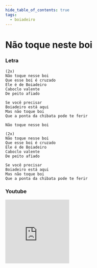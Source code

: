 ```yaml
---
hide_table_of_contents: true
tags:
  - boiadeiro
---
```


# Não toque neste boi

### Letra

```text
(2x)
Não toque nesse boi
Que esse boi é cruzado
Ele é de Boiadeiro
Caboclo valente
De peito afiado

Se você precisar
Boiadeiro está aqui
Mas não toque boi
Que a ponta da chibata pode te ferir

Não toque nesse boi

(2x)
Não toque nesse boi
Que esse boi é cruzado
Ele é de Boiadeiro
Caboclo valente
De peito afiado

Se você precisar
Boiadeiro está aqui
Mas não toque boi
Que a ponta da chibata pode te ferir
```

### Youtube

<iframe
  width="200"
  height="200"
  src="https://www.youtube.com/embed/WZtBYfcoZ98?si=NbjqH7ETexk"
  title="YouTube video player"
  frameborder="0"
  allow="accelerometer; autoplay; clipboard-write; encrypted-media; gyroscope; picture-in-picture; web-share"
  referrerpolicy="strict-origin-when-cross-origin"
  allowfullscreen
></iframe>
